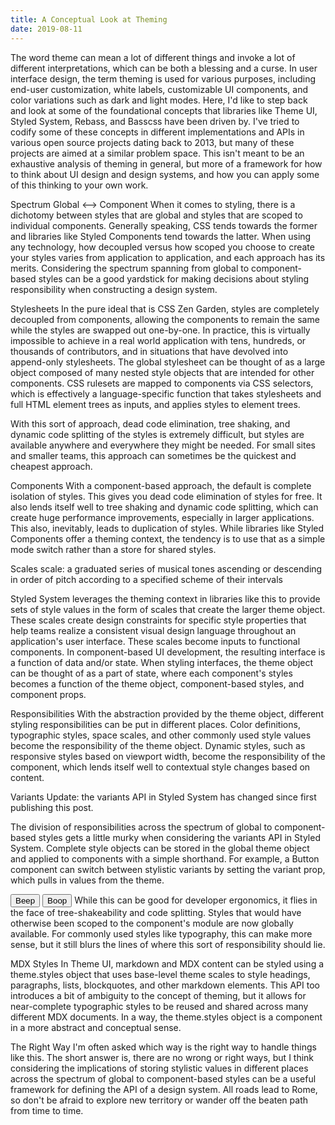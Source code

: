 ```yaml
---
title: A Conceptual Look at Theming
date: 2019-08-11
---
```


The word theme can mean a lot of different things and invoke a lot of different interpretations, which can be both a blessing and a curse. In user interface design, the term theming is used for various purposes, including end-user customization, white labels, customizable UI components, and color variations such as dark and light modes. Here, I'd like to step back and look at some of the foundational concepts that libraries like Theme UI, Styled System, Rebass, and Basscss have been driven by. I've tried to codify some of these concepts in different implementations and APIs in various open source projects dating back to 2013, but many of these projects are aimed at a similar problem space. This isn't meant to be an exhaustive analysis of theming in general, but more of a framework for how to think about UI design and design systems, and how you can apply some of this thinking to your own work.

Spectrum
Global <--> Component
When it comes to styling, there is a dichotomy between styles that are global and styles that are scoped to individual components. Generally speaking, CSS tends towards the former and libraries like Styled Components tend towards the latter. When using any technology, how decoupled versus how scoped you choose to create your styles varies from application to application, and each approach has its merits. Considering the spectrum spanning from global to component-based styles can be a good yardstick for making decisions about styling responsibility when constructing a design system.

Stylesheets
In the pure ideal that is CSS Zen Garden, styles are completely decoupled from components, allowing the components to remain the same while the styles are swapped out one-by-one. In practice, this is virtually impossible to achieve in a real world application with tens, hundreds, or thousands of contributors, and in situations that have devolved into append-only stylesheets. The global stylesheet can be thought of as a large object composed of many nested style objects that are intended for other components. CSS rulesets are mapped to components via CSS selectors, which is effectively a language-specific function that takes stylesheets and full HTML element trees as inputs, and applies styles to element trees.

With this sort of approach, dead code elimination, tree shaking, and dynamic code splitting of the styles is extremely difficult, but styles are available anywhere and everywhere they might be needed. For small sites and smaller teams, this approach can sometimes be the quickest and cheapest approach.

Components
With a component-based approach, the default is complete isolation of styles. This gives you dead code elimination of styles for free. It also lends itself well to tree shaking and dynamic code splitting, which can create huge performance improvements, especially in larger applications. This also, inevitably, leads to duplication of styles. While libraries like Styled Components offer a theming context, the tendency is to use that as a simple mode switch rather than a store for shared styles.

Scales
scale: a graduated series of musical tones ascending or descending in order of pitch according to a specified scheme of their intervals

Styled System leverages the theming context in libraries like this to provide sets of style values in the form of scales that create the larger theme object. These scales create design constraints for specific style properties that help teams realize a consistent visual design language throughout an application's user interface. These scales become inputs to functional components. In component-based UI development, the resulting interface is a function of data and/or state. When styling interfaces, the theme object can be thought of as a part of state, where each component's styles becomes a function of the theme object, component-based styles, and component props.

Responsibilities
With the abstraction provided by the theme object, different styling responsibilities can be put in different places. Color definitions, typographic styles, space scales, and other commonly used style values become the responsibility of the theme object. Dynamic styles, such as responsive styles based on viewport width, become the responsibility of the component, which lends itself well to contextual style changes based on content.

Variants
Update: the variants API in Styled System has changed since first publishing this post.

The division of responsibilities across the spectrum of global to component-based styles gets a little murky when considering the variants API in Styled System. Complete style objects can be stored in the global theme object and applied to components with a simple shorthand. For example, a Button component can switch between stylistic variants by setting the variant prop, which pulls in values from the theme.

<Button variant="primary">Beep</Button>
<Button variant="secondary">Boop</Button>
While this can be good for developer ergonomics, it flies in the face of
tree-shakeability and code splitting. Styles that would have otherwise been
scoped to the component's module are now globally available. For commonly used
styles like typography, this can make more sense, but it still blurs the lines
of where this sort of responsibility should lie.

MDX Styles
In Theme UI, markdown and MDX content can be styled using a theme.styles object that uses base-level theme scales to style headings, paragraphs, lists, blockquotes, and other markdown elements. This API too introduces a bit of ambiguity to the concept of theming, but it allows for near-complete typographic styles to be reused and shared across many different MDX documents. In a way, the theme.styles object is a component in a more abstract and conceptual sense.

The Right Way
I'm often asked which way is the right way to handle things like this. The short answer is, there are no wrong or right ways, but I think considering the implications of storing stylistic values in different places across the spectrum of global to component-based styles can be a useful framework for defining the API of a design system. All roads lead to Rome, so don't be afraid to explore new territory or wander off the beaten path from time to time.
